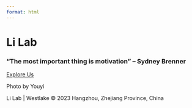 ```yaml
---
format: html
---
```


<body class="home-page">

:::: main-content
::: hero-section
<h1 class="hero-title">
Li Lab</h1>

<h3 class="hero-subtitle">
“The most important thing is motivation” – Sydney Brenner</h3>

<a href="Research.qmd" class="btn">Explore Us</a>

<a class="photo-credit">Photo by Youyi</a>
:::
::::

<footer class="site-footer">

::: footer-content
Li Lab \| Westlake © 2023 Hangzhou, Zhejiang Province, China
:::

</footer>

